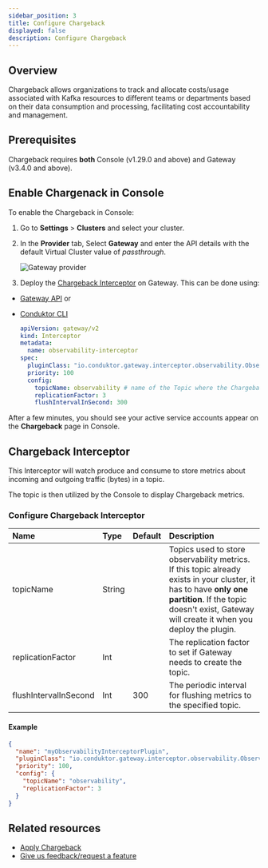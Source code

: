 ```yaml
---
sidebar_position: 3
title: Configure Chargeback
displayed: false
description: Configure Chargeback
---
```


## Overview


<ProductScalePlus /> 

<GlossaryTerm>Chargeback</GlossaryTerm> allows organizations to track and allocate costs/usage associated with Kafka resources to different teams or departments based on their data consumption and processing, facilitating cost accountability and management.

## Prerequisites

Chargeback requires **both** Console (v1.29.0 and above) and Gateway (v3.4.0 and above).

## Enable Chargenack in Console

To enable the Chargeback in <GlossaryTerm>Console</GlossaryTerm>:

1. Go to **Settings** > **Clusters** and select your cluster.
1. In the **Provider** tab, Select **Gateway** and enter the API details with the default Virtual Cluster value of *passthrough*.

    ![Gateway provider](/images/gateway-provider.png)

1. Deploy the [Chargeback Interceptor](#chargeback-interceptor) on <GlossaryTerm>Gateway</GlossaryTerm>. This can be done using:

- [Gateway API](https://developers.conduktor.io/?product=gateway) or
- [Conduktor CLI](/guide/conduktor-in-production/automate/cli-automation)

  ```yaml
  apiVersion: gateway/v2
  kind: Interceptor
  metadata:
    name: observability-interceptor
  spec:
    pluginClass: "io.conduktor.gateway.interceptor.observability.ObservabilityPlugin"
    priority: 100
    config:
      topicName: observability # name of the Topic where the Chargeback data will be stored
      replicationFactor: 3
      flushIntervalInSecond: 300
  ```

After a few minutes, you should see your active service accounts appear on the **Chargeback** page in Console.

## Chargeback Interceptor

This Interceptor will watch produce and consume to store metrics about incoming and outgoing traffic (bytes) in a topic.

The topic is then utilized by the Console to display Chargeback metrics.

### Configure Chargeback Interceptor

| Name              | Type   | Default | Description                                                                      |
|:------------------|:-------|:--------|:---------------------------------------------------------------------------------|
| topicName         | String |         | Topics used to store observability metrics. If this topic already exists in your cluster, it has to have **only one partition**. If the topic doesn't exist, Gateway will create it when you deploy the plugin. |
| replicationFactor | Int    |         | The replication factor to set if Gateway needs to create the topic.               |
| flushIntervalInSecond | Int    |    300     | The periodic interval for flushing metrics to the specified topic.               |

#### Example

```json
{
  "name": "myObservabilityInterceptorPlugin",
  "pluginClass": "io.conduktor.gateway.interceptor.observability.ObservabilityPlugin",
  "priority": 100,
  "config": {
    "topicName": "observability",
    "replicationFactor": 3
  }
}
```

## Related resources

- [Apply Chargeback](/guide/use-cases/chargeback)
- [Give us feedback/request a feature](https://conduktor.io/roadmap)
